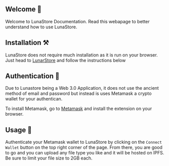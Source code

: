## Welcome 👋

Welcome to LunaStore Documentation. Read this webapage to better understand how to use LunaStore.

## Installation ⚒️

LunaStore does not require much installation as it is run on your browser. Just head to [LunarStore](https://lunastore.vercel.app) and follow the instructions below

## Authentication 🦊

Due to Lunastore being a Web 3.0 Application, it does not use the ancient method of email and password but instead is uses Metamask a crypto wallet for your authentican.

To install Metamask, go to [Metamask](https://metamask.io/) and install the extension on your browser.

## Usage 📖

Authenticate your Metamask wallet to LunaStore by clicking on the `Connect Wallet` button on the top right corner of the page. From there, you are good to go and you can upload any file type you like and it will be hosted on IPFS. Be sure to limit your file size to 2GB each.
